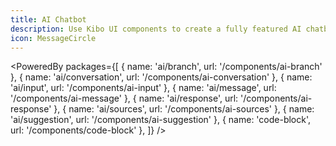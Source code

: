 ```yaml
---
title: AI Chatbot
description: Use Kibo UI components to create a fully featured AI chatbot interface.
icon: MessageCircle
---
```


<PoweredBy packages={[
  { name: 'ai/branch', url: '/components/ai-branch' },
  { name: 'ai/conversation', url: '/components/ai-conversation' },
  { name: 'ai/input', url: '/components/ai-input' },
  { name: 'ai/message', url: '/components/ai-message' },
  { name: 'ai/response', url: '/components/ai-response' },
  { name: 'ai/sources', url: '/components/ai-sources' },
  { name: 'ai/suggestion', url: '/components/ai-suggestion' },
  { name: 'code-block', url: '/components/code-block' },
]} />

<Preview path="ai-chatbot" type="block" />